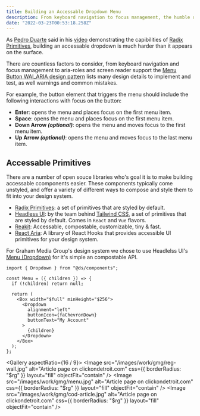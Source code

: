 ```yaml
---
title: Building an Accessable Dropdown Menu
description: From keyboard navigation to focus management, the humble dropdown is more complex than it seems
date: "2022-03-23T00:53:18.258Z"
---
```


As [Pedro Duarte](https://ped.ro/) said in his [video](https://www.youtube.com/watch?v=pcMYcjtWwVI) demonstrating the capibilities of [Radix Primitives](https://radix-ui.com/), building an accessable dropdown is much harder than it appears on the surface.

There are countless factors to consider, from keyboard navigation and focus management to aria-roles and screen reader support the [Menu Button WAI_ARIA design pattern](https://www.w3.org/TR/wai-aria-practices-1.2/#menubutton) lists many design details to implement and test, as well warnings and common mistakes.

For example, the button element that triggers the menu should include the following interactions with focus on the button:

- **Enter**: opens the menu and places focus on the first menu item.
- **Space**: opens the menu and places focus on the first menu item.
- **Down Arrow _(optional)_**: opens the menu and moves focus to the first menu item.
- **Up Arrow _(optional)_**: opens the menu and moves focus to the last menu item.

## Accessable Primitives

There are a number of open souce libraries who's goal it is to make building accessable ccomponents easier. These components typically come unstyled, and offer a variety of different ways to compose and style them to fit into your design system.

- [Radix Primitives](https://radix-ui.com/): a set of primitives that are styled by default.
- [Headless UI](https://headlessui.dev/): by the team behind [Tailwind CSS](https://tailwindcss.com/), a set of primitives that are styled by default. Comes in `React` and `Vue` flavors.
- [Reakit](https://reakit.io/): Accessable, compostable, customizable, tiny & fast.
- [React Aria](https://react-spectrum.adobe.com/react-aria/): A library of React Hooks that provides accessible UI primitives for your design system.

For Graham Media Group's design system we chose to use Headlelss UI's [Menu (Dropdown)](https://headlessui.dev/react/menu/) for it's simple an compostable API.

```tsx showLineNumbers {8-14} filename=src/components/Dropdown/Dropdown.tsx
import { Dropdown } from "@ds/components";

const Menu = ({ children }) => {
  if (!children) return null;

  return (
    <Box width="$full" minHeight="$256">
      <Dropdown
        alignment="left"
        buttonIcon={faChevronDown}
        buttonText="My Account"
      >
        {children}
      </Dropdown>
    </Box>
  );
};
```

<Gallery aspectRatio={16 / 9}>
  <Image
    src="/images/work/gmg/reg-wall.jpg"
    alt="Article page on clickondetroit.com"
    css={{ borderRadius: "$rg" }}
    layout="fill"
    objectFit="contain"
  />
  <Image
    src="/images/work/gmg/menu.jpg"
    alt="Article page on clickondetroit.com"
    css={{ borderRadius: "$rg" }}
    layout="fill"
    objectFit="contain"
  />
  <Image
    src="/images/work/gmg/cod-article.jpg"
    alt="Article page on clickondetroit.com"
    css={{ borderRadius: "$rg" }}
    layout="fill"
    objectFit="contain"
  />
</Gallery>
